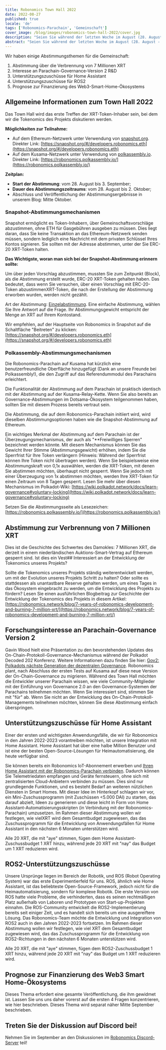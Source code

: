 ```yaml
---
title: Robonomics Town Hall 2022
date: 2022-08-27
published: true
locale: 'de'
tags: ['Robonomics-Parachain', 'Gemeinschaft']
cover_image: /blog/images/robonomics-town-hall-2022/cover.jpg
description: "Seien Sie während der letzten Woche im August (28. August - 3. September) bereit, an Diskussionen und Abstimmungsmechanismen unter Verwendung Ihrer XRT-Token teilzunehmen!"
abstract: "Seien Sie während der letzten Woche im August (28. August - 3. September) bereit, an Diskussionen und Abstimmungsmechanismen unter Verwendung Ihrer XRT-Token teilzunehmen!"
---
```


Wir haben einige Abstimmungsthemen für die Gemeinschaft:

1. Abstimmung über die Verbrennung von 7 Millionen XRT
2. Interesse an Parachain-Governance-Version 2 R&D
3. Unterstützungszuschüsse für Home Assistant
4. Unterstützungszuschüsse für ROS2
5. Prognose zur Finanzierung des Web3-Smart-Home-Ökosystems

## Allgemeine Informationen zum Town Hall 2022

Das Town Hall wird das erste Treffen der XRT-Token-Inhaber sein, bei dem wir die Tokenomics des Projekts diskutieren werden.

**Möglichkeiten zur Teilnahme:** 

- Auf dem Ethereum-Netzwerk unter Verwendung von [snapshot.org](http://snapshot.org/). Direkter Link: [https://snapshot.org/#/developers.robonomics.eth](https://snapshot.org/#/developers.robonomics.eth)
- Auf dem Kusama-Netzwerk unter Verwendung von [polkassembly.io](http://polkassembly.io/). Direkter Link: [https://robonomics.polkassembly.io/](https://robonomics.polkassembly.io/)

**Zeitplan:** 

- **Start der Abstimmung**: vom 28. August bis 3. September;
- **Dauer des Abstimmungszeitraums**: vom 28. August bis 2. Oktober;
- Abschluss und Veröffentlichung der Abstimmungsergebnisse in unserem Blog: Mitte Oktober.

### Snapshot-Abstimmungsmechanismen

Snapshot ermöglicht es Token-Inhabern, über Gemeinschaftsvorschläge abzustimmen, ohne ETH für Gasgebühren ausgeben zu müssen. Dies liegt daran, dass Sie keine Transaktion an das Ethereum-Netzwerk senden müssen, sondern lediglich eine Nachricht mit dem privaten Schlüssel Ihres Kontos signieren. Sie sollten mit der Adresse abstimmen, unter der Sie ERC-20 XRT-Token halten.

**Das Wichtigste, woran man sich bei der Snapshot-Abstimmung erinnern sollte:**

Um über jeden Vorschlag abzustimmen, mussten Sie zum Zeitpunkt (Block), als die Abstimmung erstellt wurde, ERC-20 XRT-Token gehalten haben. Das bedeutet, dass wenn Sie versuchen, über einen Vorschlag mit ERC-20-Token abzustimmenXRT-Token, die nach der Erstellung der Abstimmung erworben wurden, werden nicht gezählt.

Art der Abstimmung: [Einzelabstimmung](https://docs.snapshot.org/proposals/voting-types#single-choice-voting). Eine einfache Abstimmung, wählen Sie Ihre Antwort auf die Frage. Ihr Abstimmungsgewicht entspricht der Menge an XRT auf Ihrem Kontostand.

Wir empfehlen, auf der Hauptseite von Robonomics in Snapshot auf die Schaltfläche "Beitreten" zu klicken: [https://snapshot.org/#/developers.robonomics.eth](https://snapshot.org/#/developers.robonomics.eth)

### Polkassembly-Abstimmungsmechanismen

Die Robonomics-Parachain auf Kusama hat kürzlich eine benutzerfreundliche Oberfläche hinzugefügt (Dank an unsere Freunde bei Polkassembly!), die den Zugriff auf das Referendummodul des Parachains erleichtert.

Die Funktionalität der Abstimmung auf dem Parachain ist praktisch identisch mit der Abstimmung auf der Kusama-Relay-Kette. Wenn Sie also bereits an Governance-Abstimmungen im Dotsama-Ökosystem teilgenommen haben, sollten Sie mit diesem Prozess bereits vertraut sein.

Die Abstimmung, die auf dem Robonomics-Parachain initiiert wird, wird dieselben Abstimmungsoptionen haben wie die Snapshot-Abstimmung auf Ethereum.

Ein wichtiges Merkmal der Abstimmung auf dem Parachain ist der Überzeugungsmechanismus, der auch als "**Freiwilliges Sperren" bezeichnet werden könnte. Mit diesem Mechanismus können Sie das Gewicht Ihrer Stimme (Abstimmungsgewicht) erhöhen, indem Sie die Sperrfrist für Ihre Token verlängern (Hinweis: Während der Sperrfrist können Ihre Token nicht übertragen werden). Wenn Sie beispielsweise eine Abstimmungskraft von 0,1x auswählen, werden die XRT-Token, mit denen Sie abstimmen möchten, überhaupt nicht gesperrt. Wenn Sie jedoch mit einer Überzeugung von 1x abstimmen möchten, werden Ihre XRT-Token für einen Zeitraum von 8 Tagen gesperrt. Lesen Sie mehr über diesen Mechanismus im Polkadot-Wiki: [https://wiki.polkadot.network/docs/learn-governance#voluntary-locking](https://wiki.polkadot.network/docs/learn-governance#voluntary-locking)

Setzen Sie die Abstimmungsseite als Lesezeichen: [https://robonomics.polkassembly.io/](https://robonomics.polkassembly.io/)

## Abstimmung zur Verbrennung von 7 Millionen XRT

Dies ist die Geschichte des Schwertes des Damokles: 7 Millionen XRT, die derzeit in einem niederländischen Auktions-Smart-Vertrag auf Ethereum gesperrt sind. Ist dies ein Vest## Interessiert an der Entwicklung der Tokenomics unseres Projekts?

Sollte die Tokenomics unseres Projekts ständig weiterentwickelt werden, um mit der Evolution unseres Projekts Schritt zu halten? Oder sollte es stattdessen als unantastbare Reserve gehalten werden, um eines Tages in das Ökosystem eingebracht zu werden, um die Entwicklung des Projekts zu fördern? Lesen Sie einen ausführlichen Blogbeitrag zur Geschichte der Entwicklung der Tokenomics des Projekts in diesem Artikel: [https://robonomics.network/blog/7-years-of-robonomics-development-and-burning-7-million-xrt/](https://robonomics.network/blog/7-years-of-robonomics-development-and-burning-7-million-xrt/)

## Forschungsinteresse an Parachain-Governance Version 2

Gavin Wood hielt eine Präsentation zu den bevorstehenden Updates des On-Chain-Protokoll-Governance-Mechanismus während der Polkadot Decoded 202 Konferenz. Weitere Informationen dazu finden Sie hier: [Gov2: Polkadots nächste Generation der dezentralen Governance](https://polkadot.network/blog/gov2-polkadots-next-generation-of-decentralised-governance/). Robonomics plant, nach Abschluss der ersten Tests auf Kusama auf diese neue Version der On-Chain-Governance zu migrieren. Während des Town Hall möchten die Entwickler unserer Parachain wissen, wie viele Community-Mitglieder mit der Einführung von Governance 2.0 an den Governance-Systemen der Parachains teilnehmen möchten. Wenn Sie interessiert sind, stimmen Sie mit "für" ab. Wenn Sie nicht an der Entwicklung des On-Chain-Protokoll-Managements teilnehmen möchten, können Sie diese Abstimmung einfach überspringen.

## Unterstützungszuschüsse für Home Assistant

Einer der ersten und wichtigsten Anwendungsfälle, die wir für Robonomics in den Jahren 2022-2023 vorantreiben möchten, ist unsere Integration mit Home Assistant. Home Assistant hat über eine halbe Million Benutzer und ist eine der besten Open-Source-Lösungen für Heimautomatisierung, die heute verfügbar sind.

Sie können bereits ein Robonomics IoT-Abonnement erwerben und [Ihren Home Assistant mit der Robonomics-Parachain verbinden](https://wiki.robonomics.network/docs/en/home-assistant-begin/). Dadurch können Sie Telemetriedaten empfangen und Geräte fernsteuern, ohne sich mit zentralisierten Cloud-Anbietern verbinden zu müssen. Dies sind nur grundlegende Funktionen, und es besteht Bedarf an weiteren nützlichen Diensten in Smart Homes. Mit dieser Idee im Hinterkopf schlagen wir vor, ein Mini-Zuschussprogramm (mit Zuschüssen \<5.000 DAI) zu starten, das darauf abzielt, Ideen zu generieren und diese leicht in Form von Home Assistant-Automatisierungsskripten (in Verbindung mit der Robonomics-Parachain) umzusetzen. Im Rahmen dieser Abstimmung wollen wir festlegen, wie vielXRT wird dem Gesamtbudget zugewiesen, das das Zuschussprogramm für die Entwicklung von Anwendungsfällen für Home Assistant in den nächsten 6 Monaten unterstützen wird.

Alle 20 XRT, die mit "aye" stimmen, fügen dem Home Assistant-Zuschussbudget 1 XRT hinzu, während jede 20 XRT mit "nay" das Budget um 1 XRT reduzieren wird.

## ROS2-Unterstützungszuschüsse

Unsere Ursprünge liegen im Bereich der Robotik, und ROS (Robot Operating System) war das erste Experimentierfeld für uns. ROS, ähnlich wie Home Assistant, ist das beliebteste Open-Source-Framework, jedoch nicht für die Heimautomatisierung, sondern für komplexe Robotik. Die erste Version von ROS hatte viele Probleme, die verhinderten, dass es seinen rechtmäßigen Platz außerhalb von Laboren und Prototypen von Start-up-Projekten einnahm. Die ROS-Community entwickelt die ROS2-Implementierung bereits seit einiger Zeit, und es handelt sich bereits um eine ausgereiftere Lösung. Das Robonomics-Team möchte die Entwicklung und Integration von ROS2 auch in den Jahren 2022-2023 fortsetzen. Im Rahmen dieser Abstimmung wollen wir festlegen, wie viel XRT dem Gesamtbudget zugewiesen wird, das das Zuschussprogramm für die Entwicklung von ROS2-Richtungen in den nächsten 6 Monaten unterstützen wird.

Alle 20 XRT, die mit "aye" stimmen, fügen dem ROS2-Zuschussbudget 1 XRT hinzu, während jede 20 XRT mit "nay" das Budget um 1 XRT reduzieren wird.

## Prognose zur Finanzierung des Web3 Smart Home-Ökosystems

Dieses Thema erfordert eine gesamte Veröffentlichung, die ihm gewidmet ist. Lassen Sie uns uns daher vorerst auf die ersten 4 Fragen konzentrieren, wie hier beschrieben. Dieses Thema wird separat näher Mitte September beschrieben.

## Treten Sie der Diskussion auf Discord bei!

Nehmen Sie im September an den Diskussionen im [Robonomics Discord-Server](https://discord.gg/9ZSpkET9BQ) teil!